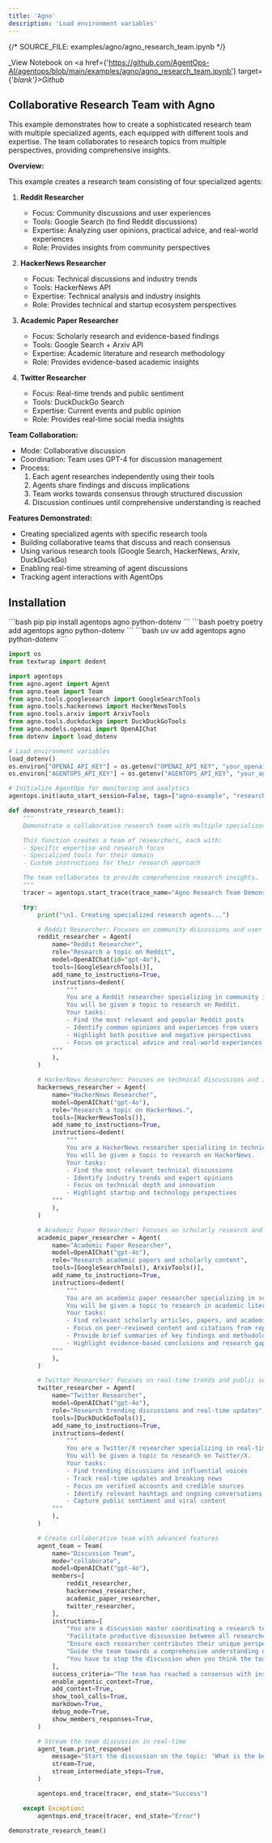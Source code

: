 ```yaml
---
title: 'Agno'
description: 'Load environment variables'
---
```

{/*  SOURCE_FILE: examples/agno/agno_research_team.ipynb  */}

_View Notebook on <a href={'https://github.com/AgentOps-AI/agentops/blob/main/examples/agno/agno_research_team.ipynb'} target={'_blank'}>Github</a>_

Collaborative Research Team with Agno
--------------------------------------

This example demonstrates how to create a sophisticated research team with multiple specialized agents,
each equipped with different tools and expertise. The team collaborates to research topics from
multiple perspectives, providing comprehensive insights.

**Overview:**

This example creates a research team consisting of four specialized agents:

1. **Reddit Researcher**
   - Focus: Community discussions and user experiences
   - Tools: Google Search (to find Reddit discussions)
   - Expertise: Analyzing user opinions, practical advice, and real-world experiences
   - Role: Provides insights from community perspectives

2. **HackerNews Researcher**
   - Focus: Technical discussions and industry trends
   - Tools: HackerNews API
   - Expertise: Technical analysis and industry insights
   - Role: Provides technical and startup ecosystem perspectives

3. **Academic Paper Researcher**
   - Focus: Scholarly research and evidence-based findings
   - Tools: Google Search + Arxiv API
   - Expertise: Academic literature and research methodology
   - Role: Provides evidence-based academic insights

4. **Twitter Researcher**
   - Focus: Real-time trends and public sentiment
   - Tools: DuckDuckGo Search
   - Expertise: Current events and public opinion
   - Role: Provides real-time social media insights

**Team Collaboration:**

- Mode: Collaborative discussion
- Coordination: Team uses GPT-4 for discussion management
- Process: 
  1. Each agent researches independently using their tools
  2. Agents share findings and discuss implications
  3. Team works towards consensus through structured discussion
  4. Discussion continues until comprehensive understanding is reached

**Features Demonstrated:**

- Creating specialized agents with specific research tools
- Building collaborative teams that discuss and reach consensus
- Using various research tools (Google Search, HackerNews, Arxiv, DuckDuckGo)
- Enabling real-time streaming of agent discussions
- Tracking agent interactions with AgentOps





## Installation
<CodeGroup>
  ```bash pip
  pip install agentops agno python-dotenv
  ```
  ```bash poetry
  poetry add agentops agno python-dotenv
  ```
  ```bash uv
  uv add agentops agno python-dotenv
  ```
</CodeGroup>

```python
import os
from textwrap import dedent

import agentops
from agno.agent import Agent
from agno.team import Team
from agno.tools.googlesearch import GoogleSearchTools
from agno.tools.hackernews import HackerNewsTools
from agno.tools.arxiv import ArxivTools
from agno.tools.duckduckgo import DuckDuckGoTools
from agno.models.openai import OpenAIChat
from dotenv import load_dotenv
```


```python
# Load environment variables
load_dotenv()
os.environ["OPENAI_API_KEY"] = os.getenv("OPENAI_API_KEY", "your_openai_api_key_here")
os.environ["AGENTOPS_API_KEY"] = os.getenv("AGENTOPS_API_KEY", "your_agentops_api_key_here")
```


```python
# Initialize AgentOps for monitoring and analytics
agentops.init(auto_start_session=False, tags=["agno-example", "research-team"])
```


```python
def demonstrate_research_team():
    """
    Demonstrate a collaborative research team with multiple specialized agents.

    This function creates a team of researchers, each with:
    - Specific expertise and research focus
    - Specialized tools for their domain
    - Custom instructions for their research approach

    The team collaborates to provide comprehensive research insights.
    """
    tracer = agentops.start_trace(trace_name="Agno Research Team Demonstration")

    try:
        print("\n1. Creating specialized research agents...")

        # Reddit Researcher: Focuses on community discussions and user experiences
        reddit_researcher = Agent(
            name="Reddit Researcher",
            role="Research a topic on Reddit",
            model=OpenAIChat(id="gpt-4o"),
            tools=[GoogleSearchTools()],
            add_name_to_instructions=True,
            instructions=dedent(
                """
                You are a Reddit researcher specializing in community insights.
                You will be given a topic to research on Reddit.
                Your tasks:
                - Find the most relevant and popular Reddit posts
                - Identify common opinions and experiences from users
                - Highlight both positive and negative perspectives
                - Focus on practical advice and real-world experiences
            """
            ),
        )

        # HackerNews Researcher: Focuses on technical discussions and industry trends
        hackernews_researcher = Agent(
            name="HackerNews Researcher",
            model=OpenAIChat("gpt-4o"),
            role="Research a topic on HackerNews.",
            tools=[HackerNewsTools()],
            add_name_to_instructions=True,
            instructions=dedent(
                """
                You are a HackerNews researcher specializing in technical insights.
                You will be given a topic to research on HackerNews.
                Your tasks:
                - Find the most relevant technical discussions
                - Identify industry trends and expert opinions
                - Focus on technical depth and innovation
                - Highlight startup and technology perspectives
            """
            ),
        )

        # Academic Paper Researcher: Focuses on scholarly research and evidence
        academic_paper_researcher = Agent(
            name="Academic Paper Researcher",
            model=OpenAIChat("gpt-4o"),
            role="Research academic papers and scholarly content",
            tools=[GoogleSearchTools(), ArxivTools()],
            add_name_to_instructions=True,
            instructions=dedent(
                """
                You are an academic paper researcher specializing in scholarly content.
                You will be given a topic to research in academic literature.
                Your tasks:
                - Find relevant scholarly articles, papers, and academic discussions
                - Focus on peer-reviewed content and citations from reputable sources
                - Provide brief summaries of key findings and methodologies
                - Highlight evidence-based conclusions and research gaps
            """
            ),
        )

        # Twitter Researcher: Focuses on real-time trends and public sentiment
        twitter_researcher = Agent(
            name="Twitter Researcher",
            model=OpenAIChat("gpt-4o"),
            role="Research trending discussions and real-time updates",
            tools=[DuckDuckGoTools()],
            add_name_to_instructions=True,
            instructions=dedent(
                """
                You are a Twitter/X researcher specializing in real-time insights.
                You will be given a topic to research on Twitter/X.
                Your tasks:
                - Find trending discussions and influential voices
                - Track real-time updates and breaking news
                - Focus on verified accounts and credible sources
                - Identify relevant hashtags and ongoing conversations
                - Capture public sentiment and viral content
            """
            ),
        )

        # Create collaborative team with advanced features
        agent_team = Team(
            name="Discussion Team",
            mode="collaborate",
            model=OpenAIChat("gpt-4o"),
            members=[
                reddit_researcher,
                hackernews_researcher,
                academic_paper_researcher,
                twitter_researcher,
            ],
            instructions=[
                "You are a discussion master coordinating a research team.",
                "Facilitate productive discussion between all researchers.",
                "Ensure each researcher contributes their unique perspective.",
                "Guide the team towards a comprehensive understanding of the topic.",
                "You have to stop the discussion when you think the team has reached a consensus.",
            ],
            success_criteria="The team has reached a consensus with insights from all perspectives.",
            enable_agentic_context=True,
            add_context=True,
            show_tool_calls=True,
            markdown=True,
            debug_mode=True,
            show_members_responses=True,
        )

        # Stream the team discussion in real-time
        agent_team.print_response(
            message="Start the discussion on the topic: 'What is the best way to learn to code?'",
            stream=True,
            stream_intermediate_steps=True,
        )

        agentops.end_trace(tracer, end_state="Success")

    except Exception:
        agentops.end_trace(tracer, end_state="Error")
```


```python
demonstrate_research_team()
```


<script type="module" src="/scripts/github_stars.js"></script>
<script type="module" src="/scripts/scroll-img-fadein-animation.js"></script>
<script type="module" src="/scripts/button_heartbeat_animation.js"></script>
<script type="module" src="/scripts/adjust_api_dynamically.js"></script>